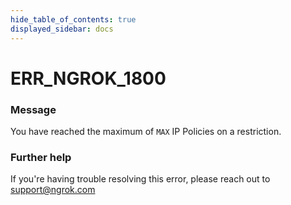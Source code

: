 ```yaml
---
hide_table_of_contents: true
displayed_sidebar: docs
---
```



# ERR_NGROK_1800

### Message

You have reached the maximum of `MAX` IP Policies on a restriction.

<ErrorDetails error="err_ngrok_1800" />

### Further help

If you're having trouble resolving this error, please reach out to [support@ngrok.com](mailto:support@ngrok.com?subject=Help%20with%20ERR_NGROK_1800)
